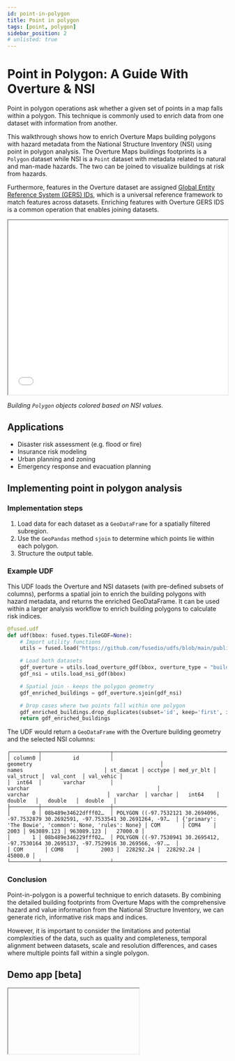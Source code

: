 ```yaml
---
id: point-in-polygon
title: Point in polygon
tags: [point, polygon]
sidebar_position: 2
# unlisted: true
---
```


# Point in Polygon: A Guide With Overture & NSI

Point in polygon operations ask whether a given set of points in a map falls within a polygon. This technique is commonly used to enrich data from one dataset with information from another.

This walkthrough shows how to enrich Overture Maps building polygons with hazard metadata from the National Structure Inventory (NSI) using point in polygon analysis. The Overture Maps buildings footprints is a `Polygon` dataset while NSI is a `Point` dataset with metadata related to natural and man-made hazards. The two can be joined to visualize buildings at risk from hazards.

Furthermore, features in the Overture dataset are assigned [Global Entity Reference System (GERS) IDs](https://docs.overturemaps.org/gers/), which is a universal reference framework to match features across datasets. Enriching features with Overture GERS IDS is a common operation that enables joining datasets.

<iframe src="/img/deckgl_vector_zstats_v2.html"  height="400px" width="100%" scrolling="no"></iframe>

_Building `Polygon` objects colored based on NSI values._

## Applications

- Disaster risk assessment (e.g. flood or fire)
- Insurance risk modeling
- Urban planning and zoning
- Emergency response and evacuation planning

## Implementing point in polygon analysis

### Implementation steps

1. Load data for each dataset as a `GeoDataFrame` for a spatially filtered subregion.
2. Use the `GeoPandas` method `sjoin` to determine which points lie within each polygon.
3. Structure the output table.

### Example UDF

This UDF loads the Overture and NSI datasets (with pre-defined subsets of columns), performs a spatial join to enrich the building polygons with hazard metadata, and returns the enriched GeoDataFrame. It can be used within a larger analysis workflow to enrich building polygons to calculate risk indices.

```python showLineNumbers
@fused.udf
def udf(bbox: fused.types.TileGDF=None):
    # Import utility functions
    utils = fused.load("https://github.com/fusedio/udfs/blob/main/public/Nsi_Overture/").utils

    # Load both datasets
    gdf_overture = utils.load_overture_gdf(bbox, overture_type = "building")
    gdf_nsi = utils.load_nsi_gdf(bbox)

    # Spatial join - keeps the polygon geometry
    gdf_enriched_buildings = gdf_overture.sjoin(gdf_nsi)

    # Drop cases where two points fall within one polygon
    gdf_enriched_buildings.drop_duplicates(subset='id', keep='first', inplace=True, ignore_index=True)
    return gdf_enriched_buildings
```

The UDF would return a `GeoDataFrame` with the Overture building geometry and the selected NSI columns:

```text
┌─────────┬──────────────────────┬─────────────────────────────────────────────────────────────────────────────────────────┬─────────────────────────────────────────────────────────┬───────────┬─────────┬────────────┬────────────┬────────────┬───────────┐
│ column0 │          id          │                                        geometry                                         │                          names                          │ st_damcat │ occtype │ med_yr_blt │ val_struct │  val_cont  │ val_vehic │
│  int64  │       varchar        │                                         varchar                                         │                         varchar                         │  varchar  │ varchar │   int64    │   double   │   double   │  double   │
├─────────┼──────────────────────┼─────────────────────────────────────────────────────────────────────────────────────────┼─────────────────────────────────────────────────────────┼───────────┼─────────┼────────────┼────────────┼────────────┼───────────┤
│       0 │ 08b489e34622dfff02…  │ POLYGON ((-97.7532121 30.2694096, -97.7532879 30.2692591, -97.7533541 30.2691264, -97…  │ {'primary': 'The Bowie', 'common': None, 'rules': None} │ COM       │ COM4    │       2003 │ 963089.123 │ 963089.123 │   27000.0 │
│       1 │ 08b489e346229fff02…  │ POLYGON ((-97.7530941 30.2695412, -97.7530164 30.2695137, -97.7529916 30.269566, -97.…  │                                                         │ COM       │ COM8    │       2003 │  228292.24 │  228292.24 │   45000.0 │
└─────────┴──────────────────────┴─────────────────────────────────────────────────────────────────────────────────────────┴─────────────────────────────────────────────────────────┴───────────┴─────────┴────────────┴────────────┴────────────┴───────────┘
```

### Conclusion

Point-in-polygon is a powerful technique to enrich datasets. By combining the detailed building footprints from Overture Maps with the comprehensive hazard and value information from the National Structure Inventory, we can generate rich, informative risk maps and indices.

However, it is important to consider the limitations and potential complexities of the data, such as quality and completeness, temporal alignment between datasets, scale and resolution differences, and cases where multiple points fall within a single polygon.

## Demo app [beta]


<Iframe id="iframe-1" code={POINT_IN_POLYGON_CODE} />